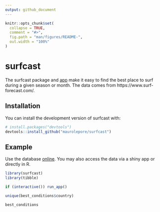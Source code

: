 ```yaml
---
output: github_document
---
```


<!-- README.md is generated from README.Rmd. Please edit that file -->

```r
knitr::opts_chunk$set(
  collapse = TRUE,
  comment = "#>",
  fig.path = "man/figures/README-",
  out.width = "100%"
)
```

# surfcast

<!-- badges: start -->
<!-- badges: end -->

The surfcast package and [app](https://maurolepore.shinyapps.io/surfcast/) make
it easy to find the best place to surf during a given season or month. The data
comes from https://www.surf-forecast.com/.

## Installation

You can install the development version of surfcast with:

``` r
# install.packages("devtools")
devtools::install_github("maurolepore/surfcast")
```

## Example

Use the database [online](https://maurolepore.shinyapps.io/surfcast/). You may
also access the data via a shiny app or directly in R.

```r
library(surfcast)
library(tibble)

if (interactive()) run_app()

unique(best_conditions$country)

best_conditions
```
